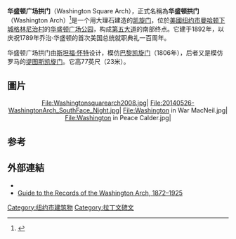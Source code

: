{{Infobox monument
| name          =華盛頓廣場拱門
| native_name   = Washington Arch
| image         = Washington Square by Matthew Bisanz.JPG
| caption       = 華盛頓廣場拱門
| location      = {{USA}}[[紐約市|紐約市]][[曼哈顿下城|曼哈顿下城]][[格林尼治村|格林尼治村]]的[[华盛顿广场公园|华盛顿广场公园]]
| designer      = Architect: [[Stanford_White|Stanford White]]<br />Sculptors: Frederick MacMonnies (spandrel panels)<br />Philip Martiny (keystone eagles)<br />Hermon A. MacNeil (''George Washington As Commander-in Chief''<br />Alexander Stirling Calder (''George Washington As President'')
| type          = 
| material      = [[Tuckahoe_marble|Tuckahoe marble]]
| length        = 
| width         = {{cvt|57|ft|m|sortable=on}}
| height        = {{cvt|73.5|ft|m|sortable=on}}
| weight        = 
| extra_label   = Span
| extra         = {{cvt|30|ft|m|sortable=on}}
| visitors_num  =
| visitors_year =
| begin         = 
| complete      = 
| dedicated     =
| open          = 
| restore       = 
| dismantled    = 
| dedicated_to  = 
| map_name      = United States Manhattan
| map_text      = 
| map_width     = 
| map_relief    = 
| coordinates   = {{coord|40.7312355|-73.9971028|type:landmark_globe:earth_region:US-NY|display=inline,title}}
| website       =
}}
'''华盛顿广场拱门'''（Washington Square Arch），正式名稱為'''华盛顿拱门'''（Washington Arch）<ref>{{Cite news|url=https://www.wsj.com/articles/SB10001424052748703386704576186622072300888|title=Inside the Washington Arch|newspaper=Wall Street Journal|date=March 8, 2011|last1=Jr|first1=Ralph Gardner}}</ref>是一个用大理石建造的[[凯旋门|凯旋门]]，位於[[美國|美國]][[纽约市|纽约市]][[曼哈顿下城|曼哈顿下城]][[格林尼治村|格林尼治村]]的[[华盛顿广场公园|华盛顿广场公园]]，构成[[第五大道|第五大道]]的南部终点。它建于1892年，以庆祝1789年乔治·华盛顿的首次美国总统就职典礼一百周年。

华盛顿广场拱门由[[斯坦福·怀特|斯坦福·怀特]]设计，模仿[[巴黎凯旋门|巴黎凯旋门]]（1806年），后者又是模仿罗马的[[提图斯凯旋门|提图斯凯旋门]]。它高77英尺（23米）。
==圖片==
<div align=center><gallery widths="175px" heights="205px">
File:Washingtonsquarearch2008.jpg|
File:20140526-WashingtonArch_SouthFace_Night.jpg|
File:Washington in War MacNeil.jpg|
File:Washington in Peace Calder.jpg|
</gallery></div>

==参考==
{{reflist}}

==外部連結==
* {{Commons category-inline}}
* [http://dlib.nyu.edu/findingaids/html/nyhs/varick/ Guide to the Records of the Washington Arch, 1872–1925]
{{乔治·华盛顿}}


[[Category:纽约市建筑物|Category:纽约市建筑物]]
[[Category:拉丁文碑文|Category:拉丁文碑文]]